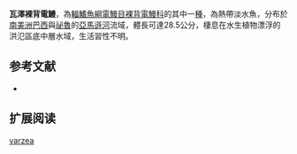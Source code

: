 {{Speciesbox
| name = 瓦澤裸背電鰻
| status = NE
| status_system = IUCN3.1
| genus = Gymnotus
| species = varzea
| authority = Crampton, Thorsen & Albert, 2005
| synonyms = 
}}
'''瓦澤裸背電鰻'''，為[[輻鰭魚綱|輻鰭魚綱]][[電鰻目|電鰻目]][[裸背電鰻科|裸背電鰻科]]的其中一[[種|種]]，為熱帶淡水魚，分布於[[南美洲|南美洲]][[巴西|巴西]]與[[祕魯|祕魯]]的[[亞馬遜河|亞馬遜河]]流域，體長可達28.5公分，棲息在水生植物漂浮的洪氾區底中層水域，生活習性不明。

==参考文献==
*{{FishBase_species|genus=Gymnotus|species=varzea|year=2015|month=9}}

== 扩展阅读 ==
{{refbegin}}
{{wikispecies-inline|Gymnotus varzea|瓦澤裸背電鰻}}
{{refend}}
{{Taxonbar|from=Q6416717}}

[[Category:裸背電鰻屬|varzea]]